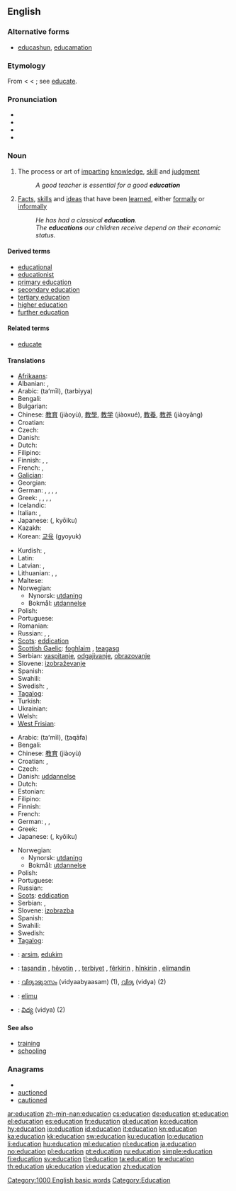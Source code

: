 {{wikipedia}}
{{also|éducation}}
==English==

===Alternative forms===
* {{qualifier|generally jocular}} [[educashun]], [[educamation]]

===Etymology===
From {{etyl|la}} {{term|educatio|ēducātiō|a breeding, bringing up, rearing}} < {{term|lang=la|educare|ēducāre|to educate}} < {{term|educere|ēducēre}}; see [[educate#Etymology|educate]].

===Pronunciation===
* {{IPA|/ɛdjuːkeɪʃn/}}
* {{audio|en-us-education.ogg|Audio (US)}}
* {{audio|En-uk-education.ogg|Audio (UK)}}
* {{rhymes|eɪʃən}}

===Noun===
{{en-noun}}

# {{uncountable}} The process or art of [[imparting]] [[knowledge]], [[skill]] and [[judgment]]
#: ''A good teacher is essential for a good '''education'''''
# {{countable}} [[fact|Facts]], [[skill]]s and [[idea]]s that have been [[learned]], either [[formally]] or [[informally]]
#: ''He has had a classical '''education'''.''
#: ''The '''educations''' our children receive depend on their economic status.''

====Derived terms====
* [[educational]]
* [[educationist]]
* [[primary education]]
* [[secondary education]]
* [[tertiary education]]
* [[higher education]]
* [[further education]]

====Related terms====
* [[educate]]

====Translations====
{{trans-top|process or art of imparting knowledge, skill and judgment}}
* [[Afrikaans]]: {{t|af|onderwys|xs=Afrikaans}}
* Albanian: {{t+|sq|arsim|xs=Albanian}},  {{t|sq|edukim|f|xs=Albanian}}
* Arabic: {{Arab|[[تعليم]]}} (taʻmīl), {{Arab|[[تربية]]}} (tarbiyya)
* Bengali: {{t+|bn|শিক্ষা|tr=shikkha|sc=Beng|xs=Bengali}}
* Bulgarian: {{t+|bg|образование|n|tr=obrazovanie}}
* Chinese: [[教育]] (jiàoyù), [[教學]], [[教学]] (jiàoxué), [[教養]], [[教养]] (jiàoyǎng)
* Croatian: {{t-|hr|obrazovanje|n|alt=obrazovánje}}
* Czech: {{t-|cs|vzdělávání|n}}
* Danish: {{t-|da|undervisning}}
* Dutch: {{t+|nl|onderwijs|n}}
* Filipino: {{tø|fil|edukasyon}}
* Finnish: {{t+|fi|kasvatus}}, {{t+|fi|koulutus}}, {{t+|fi|opetus}}
* French: {{t+|fr|éducation|f}}, {{t+|fr|enseignement}}
* [[Galician]]: {{t+|gl|educación|f|xs=Galician}}
* Georgian: {{t|ka|განათლება|tr=ganathleba|sc=Geor|xs=Georgian}}
* German: {{t+|de|Ausbildung|f}}, {{t+|de|Erziehung|f}}, {{t+|de|Schulung|f}}, {{t+|de|Unterricht|m}}, {{t+|de|Pädagogik|f}}
* Greek: {{t+|el|εκπαίδευση|f}},  {{t+|el|παιδεία|f}},  {{t+|el|αγωγή|f}},  {{t+|el|διαπαιδαγώγηση|f}},  {{t+|el|μόρφωση|f}}
* Icelandic: {{t-|is|menntun|f}}
* Italian: {{t-|it|istruzione|f}},  {{t+|it|educazione|f}}
* Japanese: {{Jpan|[[教育]]}} ({{Jpan|[[きょういく]]}}, kyōiku)
* Kazakh: {{t|kk|оқу|tr=oqu|sc=Cyrl|xs=Kazakh}}
* Korean: [[교육]] (gyoyuk)
{{trans-mid}}
* Kurdish: {{t|ku|په‌روه‌رده‌|f|tr=[[perwerde]]|sc=ku-Arab}}, {{t|ku|زانیاری|tr=zanyari|sc=ku-Arab}}
* Latin: {{t+|la|cultus|m}}
* Latvian: {{t|lv|audzināšana|f}}, {{t|lv|izglītība|f}}
* Lithuanian: {{t|lt|auklėjimas|m}}, {{t|lt|ugdymas|m}}, {{t|lt|lavinimas|m}}
* Maltese: {{t-|mt|edukazzjoni|xs=Maltese}}
* Norwegian: {{t+|no|utdanning}}
** Nynorsk: [[utdaning]]
** Bokmål: [[utdannelse]]
* Polish: {{t-|pl|edukacja|f}}
* Portuguese: {{t+|pt|educação|f}}
* Romanian: {{t|ro|educaţie|f}}
* Russian: {{t+|ru|образование|n|tr=obrazovánie}}, {{t+|ru|обучение|n|tr=obučénije}},  {{t+|ru|воспитание|n|tr=vospitánije}}
* [[Scots]]: [[eddication]]
* [[Scottish Gaelic]]: [[foghlaim]] {{m}}, [[teagasg]] {{m}}
* Serbian: [[vaspitanje]], [[odgajivanje]], [[obrazovanje]]
* Slovene: [[izobraževanje]] {{n}}
* Spanish: {{t+|es|educación|f}}
* Swahili: {{t+|sw|elimu|xs=Swahili}}
* Swedish: {{t+|sv|utbildning|c}}, {{t+|sv|undervisning|c}}
* [[Tagalog]]: {{t+|tl|edukasyon|xs=Tagalog}}
* Turkish: {{t+|tr|eğitim}}
* Ukrainian: {{t|uk|освіта|f|tr=osvita|xs=Ukrainian}}
* Welsh: {{t|cy|addysg|f|xs=Welsh}}
* [[West Frisian]]: {{t-|fy|ûnderwiis|xs=West Frisian}}
{{trans-bottom}}

{{trans-top|facts, skills and ideas that have been learned, either formally or informally}}
* Arabic: {{Arab|[[تعليم]]}} (taʻmīl), {{Arab|[[ثقافة]]}} (ṯaqāfa)
* Bengali: {{t+|bn|শিক্ষা|tr=shikkha|sc=Beng|xs=Bengali}}
* Chinese: [[教育]] (jiàoyù)
* Croatian: {{t|hr|izobrazba|f|alt=ȉzobrazba}}, {{t|hr|naobrazba|f|alt=nȁobrazba}}
* Czech: {{t-|cs|vzdělání|n}}
* Danish: [[uddannelse]]
* Dutch: {{t+|nl|opvoeding}}
* Estonian: {{t|et|haridus}}
* Filipino: {{tø|fil|edukasyon}}
* Finnish: {{t+|fi|kasvatus}}
* French: {{t+|fr|éducation|f}}
* German: {{t+|de|Bildung|f}}, {{t+|de|Schulung|f}}, {{t+|de|Aufklärung|f}}
* Greek: {{t+|el|παιδεία|f}}
* Japanese: {{Jpan|[[教育]]}} ({{Jpan|[[きょういく]]}}, kyōiku)
{{trans-mid}}
* Norwegian: {{t+|no|utdanning}}
** Nynorsk: [[utdaning]]
** Bokmål: [[utdannelse]]
* Polish: {{t+|pl|wykształcenie|n}}
* Portuguese: {{t+|pt|educação|f}}
* Russian: {{t+|ru|образование|n|tr=obrazovánie}}
* [[Scots]]: [[eddication]]
* Serbian: {{t-|sr|odgoj}}, {{t-|sr|obrazovanje}}
* Slovene: [[izobrazba]] {{f}}
* Spanish: {{t+|es|educación|f}}
* Swahili: {{t+|sw|elimu|xs=Swahili}}
* Swedish: {{t+|sv|utbildning|c}}
* [[Tagalog]]: {{t+|tl|edukasyon|xs=Tagalog}}
{{trans-bottom}}

{{checktrans-top}}
* {{ttbc|Albanian}}: [[arsim]], [[edukim]]
* {{ttbc|Kurdish}}: [[taşandin]] {{f}}, [[hêvotin]] {{f}}, , [[terbiyet]] {{f}}, [[fêr|fêrkirin]] {{f}}, [[hîn|hînkirin]] {{f}}, [[elimandin]] {{f}}
{{trans-mid}}
* {{ttbc|Malayalam}}: [[വിദ്യാഭ്യാസം]] (vidyaabyaasam) (1),  [[വിദ്യ]] (vidya) (2)
* {{ttbc|Swahili}}: [[elimu]]
* {{ttbc|Telugu}}: [[విద్య]] (vidya) (2)
{{trans-bottom}}

====See also====
* [[training]]
* [[schooling]]

===Anagrams===
* {{alphagram|acdeinotu}}
* [[auctioned#English|auctioned]]
* [[cautioned#English|cautioned]]

[[Category:1000 English basic words]]
[[Category:Education]]

[[ar:education]]
[[zh-min-nan:education]]
[[cs:education]]
[[de:education]]
[[et:education]]
[[el:education]]
[[es:education]]
[[fr:education]]
[[gl:education]]
[[ko:education]]
[[hy:education]]
[[io:education]]
[[id:education]]
[[it:education]]
[[kn:education]]
[[ka:education]]
[[kk:education]]
[[sw:education]]
[[ku:education]]
[[lo:education]]
[[li:education]]
[[hu:education]]
[[ml:education]]
[[nl:education]]
[[ja:education]]
[[no:education]]
[[pl:education]]
[[pt:education]]
[[ru:education]]
[[simple:education]]
[[fi:education]]
[[sv:education]]
[[tl:education]]
[[ta:education]]
[[te:education]]
[[th:education]]
[[uk:education]]
[[vi:education]]
[[zh:education]]